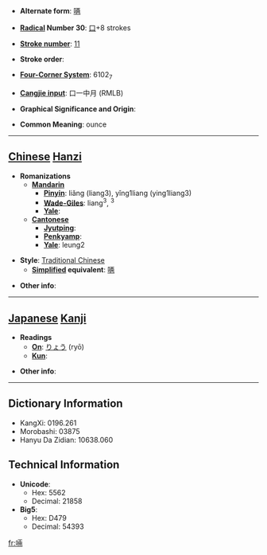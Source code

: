 * '''Alternate form''': [[唡]]

* '''[[Wiktionary:Chinese radical index| Radical]] Number 30''': [[Wiktionary:Chinese radical index 口|口]]+8 strokes

* '''[[Wiktionary:Chinese total strokes index|Stroke number]]''': [[Wiktionary:Chinese total strokes index 11|11]]

* '''Stroke order''': 

* '''[[Wiktionary:Chinese four corner index|Four-Corner System]]''': 6102<sub>7</sub>

* '''[[Wiktionary:Chinese Cangjie index|Cangjie input]]''': 口一中月 (RMLB)

* '''Graphical Significance and Origin''': 

* '''Common Meaning''': ounce

----

== [[Chinese]] [[Hanzi]] ==

* '''Romanizations'''
** '''[[Mandarin]]'''
*** '''[[Pinyin]]''': liǎng (liang3), yǐng1liang (ying1liang3)
*** '''[[Wade-Giles]]''': liang<sup>3</sup>, <sup>3</sup>
*** '''[[Yale]]''': 
** '''[[Cantonese]]'''
*** '''[[Jyutping]]''':
*** '''[[Penkyamp]]''': 
*** '''[[Yale]]''': leung2

* '''Style''': [[Traditional Chinese]] 
** '''[[Simplified Chinese|Simplified]] equivalent''': [[唡]]

* '''Other info''': 

----

== [[Japanese]] [[Kanji]] ==

* '''Readings'''
** '''[[On]]''': [[りょう]] (ryō)
** '''[[Kun]]''': 

* '''Other info''':  

----

== Dictionary Information ==

* KangXi: 0196.261
* Morobashi: 03875
* Hanyu Da Zidian: 10638.060

== Technical Information ==

* '''Unicode''':
** Hex: 5562
** Decimal: 21858
* '''Big5''':
** Hex: D479
** Decimal: 54393

[[fr:啢]]